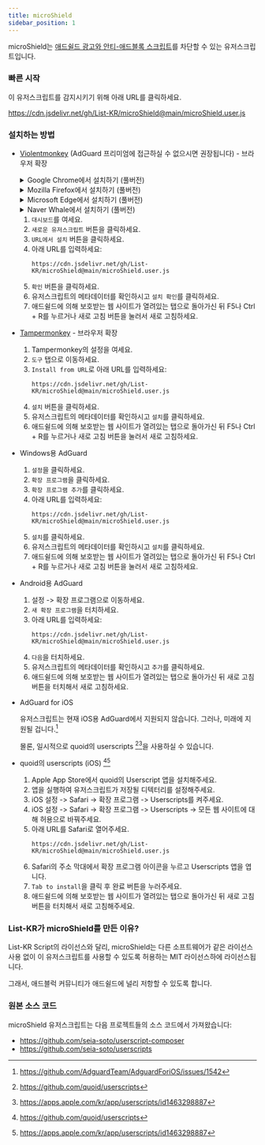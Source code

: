```yaml
---
title: microShield
sidebar_position: 1
---
```


microShield는 [애드쉴드 광고와 안티-애드블록 스크립트](https://www.ad-shield.io/)를 차단할 수 있는 유저스크립트입니다.

### 빠른 시작
이 유저스크립트를 감지시키기 위해 아래 URL를 클릭하세요.

https://cdn.jsdelivr.net/gh/List-KR/microShield@main/microShield.user.js

### 설치하는 방법
- [Violentmonkey](https://addons.mozilla.org/ko/firefox/addon/violentmonkey/) (AdGuard 프리미엄에 접근하실 수 없으시면 권장됩니다) - 브라우저 확장

  <details><summary>Google Chrome에서 설치하기 (풀버전)</summary>
  
  <ReactPlayer controls width='100%' height='100%' url='/video/microshield/violentmonkey/Chrome.webm' />

  </details>
  <details><summary>Mozilla Firefox에서 설치하기 (풀버전)</summary>
  
  <ReactPlayer controls width='100%' height='100%' url='/video/microshield/violentmonkey/Firefox.webm' />

  </details>
  <details><summary>Microsoft Edge에서 설치하기 (풀버전)</summary>
  
  <ReactPlayer controls width='100%' height='100%' url='/video/microshield/violentmonkey/Edge.webm' />

  </details>
  <details><summary>Naver Whale에서 설치하기 (풀버전)</summary>
  
  <ReactPlayer controls width='100%' height='100%' url='/video/microshield/violentmonkey/Whale.webm' />

  </details>


  1. `대시보드`를 여세요.
  2. `새로운 유저스크립트` 버튼을 클릭하세요.
  3. `URL에서 설치` 버튼을 클릭하세요.
  4. 아래 URL를 입력하세요:
      ```
      https://cdn.jsdelivr.net/gh/List-KR/microShield@main/microShield.user.js
      ```
  5. `확인` 버튼을 클릭하세요.
  6. 유저스크립트의 메타데이터를 확인하시고 `설치 확인`를 클릭하세요.
  7. 애드쉴드에 의해 보호받는 웹 사이트가 열려있는 탭으로 돌아가신 뒤 F5나 Ctrl + R를 누르거나 새로 고침 버튼을 눌러서 새로 고침하세요.

- [Tampermonkey](https://addons.mozilla.org/ko/firefox/addon/tampermonkey/) - 브라우저 확장
    1. Tampermonkey의 설정을 여세요.
    2. `도구` 탭으로 이동하세요.
    3. `Install from URL`로 아래 URL를 입력하세요:
        ```
        https://cdn.jsdelivr.net/gh/List-KR/microShield@main/microShield.user.js
        ```
    4. `설치` 버튼을 클릭하세요.
    5. 유저스크립트의 메타데이터를 확인하시고 `설치`를 클릭하세요.
    6. 애드쉴드에 의해 보호받는 웹 사이트가 열려있는 탭으로 돌아가신 뒤 F5나 Ctrl + R를 누르거나 새로 고침 버튼을 눌러서 새로 고침하세요.

- Windows용 AdGuard
    1. `설정`을 클릭하세요.
    2. `확장 프로그램`을 클릭하세요.
    3. `확장 프로그램 추가`를 클릭하세요.
    4. 아래 URL를 입력하세요:
        ```
        https://cdn.jsdelivr.net/gh/List-KR/microShield@main/microShield.user.js
        ```
    5. `설치`를 클릭하세요.
    6. 유저스크립트의 메타데이터를 확인하시고 `설치`를 클릭하세요.
    7. 애드쉴드에 의해 보호받는 웹 사이트가 열려있는 탭으로 돌아가신 뒤 F5나 Ctrl + R를 누르거나 새로 고침 버튼을 눌러서 새로 고침하세요.


- Android용 AdGuard
    1. 설정 -> 확장 프로그램으로 이동하세요.
    2. `새 확장 프로그램`을 터치하세요.
    3. 아래 URL를 입력하세요:
        ```
        https://cdn.jsdelivr.net/gh/List-KR/microShield@main/microShield.user.js
        ```
    4. `다음`을 터치하세요.
    5. 유저스크립트의 메타데이터를 확인하시고 `추가`를 클릭하세요.
    6. 애드쉴드에 의해 보호받는 웹 사이트가 열려있는 탭으로 돌아가신 뒤 새로 고침 버튼을 터치해서 새로 고침하세요.


 - AdGuard for iOS

    유저스크립트는 현재 iOS용 AdGuard에서 지원되지 않습니다.
    그러나, 미래에 지원될 겁니다.[^1]
    
    몰론, 일시적으로 quoid의 userscripts [^2][^3]을 사용하실 수 있습니다.

 - quoid의 userscripts (iOS) [^2][^3]
    1. Apple App Store에서 quoid의 Userscript 앱을 설치해주세요.
    2. 앱을 실행하여 유저스크립트가 저장될 디텍터리를 설정해주세요.
    3. iOS 설정 -> Safari -> 확장 프로그램 -> Userscripts를 켜주세요.
    4. iOS 설정 -> Safari -> 확장 프로그램 -> Userscripts -> 모든 웹 사이트에 대해 허용으로 바꿔주세요.
    5. 아래 URL를 Safari로 열어주세요.
        ```
        https://cdn.jsdelivr.net/gh/List-KR/microShield@main/microShield.user.js
        ```
    6. Safari의 주소 막대에서 확장 프로그램 아이콘을 누르고 Userscripts 앱을 엽니다.
    7.  `Tab to install`을 클릭 후 완료 버튼을 누러주세요.
    8. 애드쉴드에 의해 보호받는 웹 사이트가 열려있는 탭으로 돌아가신 뒤 새로 고침 버튼을 터치해서 새로 고침해주세요.


[^1]: https://github.com/AdguardTeam/AdguardForiOS/issues/1542
[^2]: https://github.com/quoid/userscripts
[^3]: https://apps.apple.com/kr/app/userscripts/id1463298887


### List-KR가 microShield를 만든 이유?
List-KR Script의 라이선스와 달리, microShield는 다른 소프트웨어가 같은 라이선스 사용 없이 이 유저스크립트를 사용할 수 있도록 허용하는 MIT 라이선스하에 라이선스됩니다.

그래서, 애드블럭 커뮤니티가 애드쉴드에 널리 저항할 수 있도록 합니다.

### 원본 소스 코드
microShield 유저스크립트는 다음 프로젝트들의 소스 코드에서 가져왔습니다:
 - https://github.com/seia-soto/userscript-composer
 - https://github.com/seia-soto/userscripts